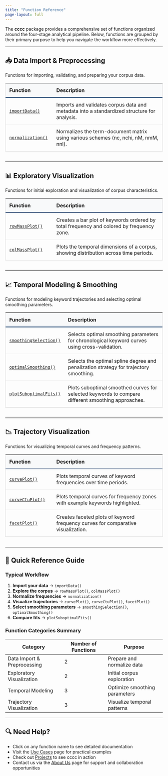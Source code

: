 ```yaml
---
title: "Function Reference"
page-layout: full
---
```


The **cccc** package provides a comprehensive set of functions organized around the four-stage analytical pipeline. Below, functions are grouped by their primary purpose to help you navigate the workflow more effectively.

---

## 📥 Data Import & Preprocessing

Functions for importing, validating, and preparing your corpus data.

```{=html}
<table style="width:100%; border-collapse:collapse; border:1px solid #ddd; margin-bottom:2rem;">
  <thead>
    <tr style="background-color:#f8f9fa; border-bottom:2px solid #002b5c;">
      <th style="text-align:left; padding:12px; width:30%;">Function</th>
      <th style="text-align:left; padding:12px;">Description</th>
    </tr>
  </thead>
  <tbody>
    <tr>
      <td style="padding:12px; border-bottom:1px solid #eee;"><a href="singleFunctions/importData.html"><code>importData()</code></a></td>
      <td style="padding:12px; border-bottom:1px solid #eee;">Imports and validates corpus data and metadata into a standardized structure for analysis.</td>
    </tr>
    <tr>
      <td style="padding:12px; border-bottom:1px solid #eee;"><a href="singleFunctions/normalization.html"><code>normalization()</code></a></td>
      <td style="padding:12px; border-bottom:1px solid #eee;">Normalizes the term-document matrix using various schemes (nc, nchi, nM, nmM, nnl).</td>
    </tr>
  </tbody>
</table>
```

---

## 📊 Exploratory Visualization

Functions for initial exploration and visualization of corpus characteristics.

```{=html}
<table style="width:100%; border-collapse:collapse; border:1px solid #ddd; margin-bottom:2rem;">
  <thead>
    <tr style="background-color:#f8f9fa; border-bottom:2px solid #002b5c;">
      <th style="text-align:left; padding:12px; width:30%;">Function</th>
      <th style="text-align:left; padding:12px;">Description</th>
    </tr>
  </thead>
  <tbody>
    <tr>
      <td style="padding:12px; border-bottom:1px solid #eee;"><a href="singleFunctions/rowMassPlot.html"><code>rowMassPlot()</code></a></td>
      <td style="padding:12px; border-bottom:1px solid #eee;">Creates a bar plot of keywords ordered by total frequency and colored by frequency zone.</td>
    </tr>
    <tr>
      <td style="padding:12px; border-bottom:1px solid #eee;"><a href="singleFunctions/colMassPlot.html"><code>colMassPlot()</code></a></td>
      <td style="padding:12px; border-bottom:1px solid #eee;">Plots the temporal dimensions of a corpus, showing distribution across time periods.</td>
    </tr>
  </tbody>
</table>
```

---

## 📈 Temporal Modeling & Smoothing

Functions for modeling keyword trajectories and selecting optimal smoothing parameters.

```{=html}
<table style="width:100%; border-collapse:collapse; border:1px solid #ddd; margin-bottom:2rem;">
  <thead>
    <tr style="background-color:#f8f9fa; border-bottom:2px solid #002b5c;">
      <th style="text-align:left; padding:12px; width:30%;">Function</th>
      <th style="text-align:left; padding:12px;">Description</th>
    </tr>
  </thead>
  <tbody>
    <tr>
      <td style="padding:12px; border-bottom:1px solid #eee;"><a href="singleFunctions/smoothingSelection.html"><code>smoothingSelection()</code></a></td>
      <td style="padding:12px; border-bottom:1px solid #eee;">Selects optimal smoothing parameters for chronological keyword curves using cross-validation.</td>
    </tr>
    <tr>
      <td style="padding:12px; border-bottom:1px solid #eee;"><a href="singleFunctions/optimalSmoothing.html"><code>optimalSmoothing()</code></a></td>
      <td style="padding:12px; border-bottom:1px solid #eee;">Selects the optimal spline degree and penalization strategy for trajectory smoothing.</td>
    </tr>
    <tr>
      <td style="padding:12px; border-bottom:1px solid #eee;"><a href="singleFunctions/plotSuboptimalFits.html"><code>plotSuboptimalFits()</code></a></td>
      <td style="padding:12px; border-bottom:1px solid #eee;">Plots suboptimal smoothed curves for selected keywords to compare different smoothing approaches.</td>
    </tr>
  </tbody>
</table>
```

---

## 📉 Trajectory Visualization

Functions for visualizing temporal curves and frequency patterns.

```{=html}
<table style="width:100%; border-collapse:collapse; border:1px solid #ddd; margin-bottom:2rem;">
  <thead>
    <tr style="background-color:#f8f9fa; border-bottom:2px solid #002b5c;">
      <th style="text-align:left; padding:12px; width:30%;">Function</th>
      <th style="text-align:left; padding:12px;">Description</th>
    </tr>
  </thead>
  <tbody>
    <tr>
      <td style="padding:12px; border-bottom:1px solid #eee;"><a href="singleFunctions/curvePlot.html"><code>curvePlot()</code></a></td>
      <td style="padding:12px; border-bottom:1px solid #eee;">Plots temporal curves of keyword frequencies over time periods.</td>
    </tr>
    <tr>
      <td style="padding:12px; border-bottom:1px solid #eee;"><a href="singleFunctions/curveCtuPlot.html"><code>curveCtuPlot()</code></a></td>
      <td style="padding:12px; border-bottom:1px solid #eee;">Plots temporal curves for frequency zones with example keywords highlighted.</td>
    </tr>
    <tr>
      <td style="padding:12px; border-bottom:1px solid #eee;"><a href="singleFunctions/facetPlot.html"><code>facetPlot()</code></a></td>
      <td style="padding:12px; border-bottom:1px solid #eee;">Creates faceted plots of keyword frequency curves for comparative visualization.</td>
    </tr>
  </tbody>
</table>
```

---

## 📖 Quick Reference Guide

### Typical Workflow

1. **Import your data** → `importData()`
2. **Explore the corpus** → `rowMassPlot()`, `colMassPlot()`
3. **Normalize frequencies** → `normalization()`
4. **Visualize trajectories** → `curvePlot()`, `curveCtuPlot()`, `facetPlot()`
5. **Select smoothing parameters** → `smoothingSelection()`, `optimalSmoothing()`
6. **Compare fits** → `plotSuboptimalFits()`

### Function Categories Summary

| Category | Number of Functions | Purpose |
|----------|---------------------|---------|
| Data Import & Preprocessing | 2 | Prepare and normalize data |
| Exploratory Visualization | 2 | Initial corpus exploration |
| Temporal Modeling | 3 | Optimize smoothing parameters |
| Trajectory Visualization | 3 | Visualize temporal patterns |

---

## 🔍 Need Help?

- Click on any function name to see detailed documentation
- Visit the [Use Cases](use-cases.html) page for practical examples
- Check out [Projects](projects.html) to see cccc in action
- Contact us via the [About Us](about-us.html) page for support and collaboration opportunities